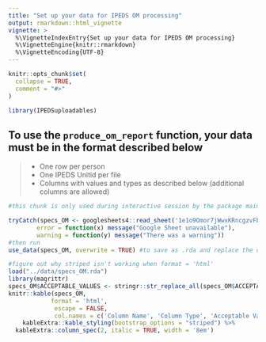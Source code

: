 ```yaml
---
title: "Set up your data for IPEDS OM processing"
output: rmarkdown::html_vignette
vignette: >
  %\VignetteIndexEntry{Set up your data for IPEDS OM processing}
  %\VignetteEngine{knitr::rmarkdown}
  %\VignetteEncoding{UTF-8}
---
```


```r
knitr::opts_chunk$set(
  collapse = TRUE,
  comment = "#>"
)
```

```r
library(IPEDSuploadables)
```

## To use the `produce_om_report` function, your data must be in the format described below

>
* One row per person
* One IPEDS Unitid per file
* Columns with values and types as described below (additional columns are allowed)

```r
#this chunk is only used during interactive session by the package maintainers, if the requirements have been updated

tryCatch(specs_OM <- googlesheets4::read_sheet('1e1o9Omor7jWwxKRncgzvFbz67sUxKqSkPtSW_B-8jr0'),
        error = function(x) message("Google Sheet unavailable"),
        warning = function(y) message("There was a warning"))
#then run 
use_data(specs_OM, overwrite = TRUE) #to save as .rda and replace the old file

```


```r
#figure out why striped isn't working when format = 'html'
load("../data/specs_OM.rda")
library(magrittr)
specs_OM$ACCEPTABLE_VALUES <- stringr::str_replace_all(specs_OM$ACCEPTABLE_VALUES, pattern = "\\n", replacement = "<br>")
knitr::kable(specs_OM, 
            format = 'html',
             escape = FALSE,
             col.names = c('Column Name', 'Column Type', 'Acceptable Value - Definition')) %>%
    kableExtra::kable_styling(bootstrap_options = "striped") %>%
  kableExtra::column_spec(2, italic = TRUE, width = '8em')

```



